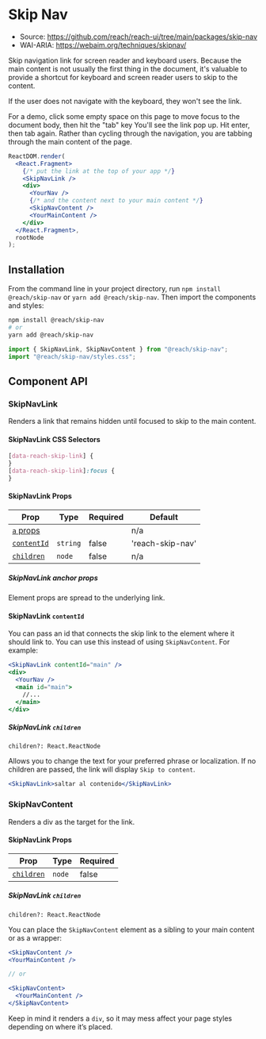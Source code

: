 
<SEO
  title="Skip Nav"
  description="Accessible skip-navigation-link React component for screen reader and keyboard users"
/>

# Skip Nav

- Source: https://github.com/reach/reach-ui/tree/main/packages/skip-nav
- WAI-ARIA: https://webaim.org/techniques/skipnav/

Skip navigation link for screen reader and keyboard users. Because the main content is not usually the first thing in the document, it's valuable to provide a shortcut for keyboard and screen reader users to skip to the content.

If the user does not navigate with the keyboard, they won't see the link.

For a demo, click some empty space on this page to move focus to the document body, then hit the "tab" key You'll see the link pop up. Hit enter, then tab again. Rather than cycling through the navigation, you are tabbing through the main content of the page.

```jsx
ReactDOM.render(
  <React.Fragment>
    {/* put the link at the top of your app */}
    <SkipNavLink />
    <div>
      <YourNav />
      {/* and the content next to your main content */}
      <SkipNavContent />
      <YourMainContent />
    </div>
  </React.Fragment>,
  rootNode
);
```

## Installation

From the command line in your project directory, run `npm install @reach/skip-nav` or `yarn add @reach/skip-nav`. Then import the components and styles:

```bash
npm install @reach/skip-nav
# or
yarn add @reach/skip-nav
```

```js
import { SkipNavLink, SkipNavContent } from "@reach/skip-nav";
import "@reach/skip-nav/styles.css";
```

## Component API

### SkipNavLink

Renders a link that remains hidden until focused to skip to the main content.

#### SkipNavLink CSS Selectors

```css
[data-reach-skip-link] {
}
[data-reach-skip-link]:focus {
}
```

#### SkipNavLink Props

| Prop                                   | Type     | Required | Default          |
| -------------------------------------- | -------- | -------- | ---------------- |
| [`a` props](#skipnavlink-anchor-props) |          |          | n/a              |
| [`contentId`](#skipnavlink-contentid)  | `string` | false    | 'reach-skip-nav' |
| [`children`](#skipnavlink-children)    | `node`   | false    | n/a              |

##### SkipNavLink anchor props

Element props are spread to the underlying link.

#### SkipNavLink `contentId`

You can pass an id that connects the skip link to the element where it should link to. You can use this instead of using `SkipNavContent`. For example:

```jsx
<SkipNavLink contentId="main" />
<div>
  <YourNav />
  <main id="main">
    //...
  </main>
</div>
```

##### SkipNavLink `children`

`children?: React.ReactNode`

Allows you to change the text for your preferred phrase or localization. If no children are passed, the link will display `Skip to content`.

```jsx
<SkipNavLink>saltar al contenido</SkipNavLink>
```

### SkipNavContent

Renders a div as the target for the link.

#### SkipNavLink Props

| Prop                                   | Type   | Required |
| -------------------------------------- | ------ | -------- |
| [`children`](#skipnavcontent-children) | `node` | false    |

##### SkipNavLink `children`

`children?: React.ReactNode`

You can place the `SkipNavContent` element as a sibling to your main content or as a wrapper:

```jsx
<SkipNavContent />
<YourMainContent />

// or

<SkipNavContent>
  <YourMainContent />
</SkipNavContent>
```

Keep in mind it renders a `div`, so it may mess affect your page styles depending on where it’s placed.
